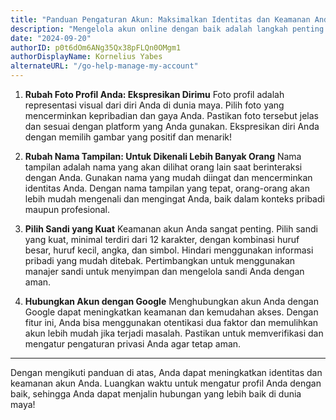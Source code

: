 ```yaml
---
title: "Panduan Pengaturan Akun: Maksimalkan Identitas dan Keamanan Anda"
description: "Mengelola akun online dengan baik adalah langkah penting untuk menjaga identitas dan keamanan Anda. Berikut adalah panduan singkat tentang cara mengoptimalkan pengaturan akun Anda."
date: "2024-09-20"
authorID: p0t6dOm6ANg35Qx38pFLQn0OMgm1
authorDisplayName: Kornelius Yabes
alternateURL: "/go-help-manage-my-account"
---
```


1. **Rubah Foto Profil Anda: Ekspresikan Dirimu**
   Foto profil adalah representasi visual dari diri Anda di dunia maya. Pilih foto yang mencerminkan kepribadian dan gaya Anda. Pastikan foto tersebut jelas dan sesuai dengan platform yang Anda gunakan. Ekspresikan diri Anda dengan memilih gambar yang positif dan menarik!

2. **Rubah Nama Tampilan: Untuk Dikenali Lebih Banyak Orang**
   Nama tampilan adalah nama yang akan dilihat orang lain saat berinteraksi dengan Anda. Gunakan nama yang mudah diingat dan mencerminkan identitas Anda. Dengan nama tampilan yang tepat, orang-orang akan lebih mudah mengenali dan mengingat Anda, baik dalam konteks pribadi maupun profesional.

3. **Pilih Sandi yang Kuat**
   Keamanan akun Anda sangat penting. Pilih sandi yang kuat, minimal terdiri dari 12 karakter, dengan kombinasi huruf besar, huruf kecil, angka, dan simbol. Hindari menggunakan informasi pribadi yang mudah ditebak. Pertimbangkan untuk menggunakan manajer sandi untuk menyimpan dan mengelola sandi Anda dengan aman.

4. **Hubungkan Akun dengan Google**
   Menghubungkan akun Anda dengan Google dapat meningkatkan keamanan dan kemudahan akses. Dengan fitur ini, Anda bisa menggunakan otentikasi dua faktor dan memulihkan akun lebih mudah jika terjadi masalah. Pastikan untuk memverifikasi dan mengatur pengaturan privasi Anda agar tetap aman.

<hr />

Dengan mengikuti panduan di atas, Anda dapat meningkatkan identitas dan keamanan
akun Anda. Luangkan waktu untuk mengatur profil Anda dengan baik, sehingga Anda dapat
menjalin hubungan yang lebih baik di dunia maya!

